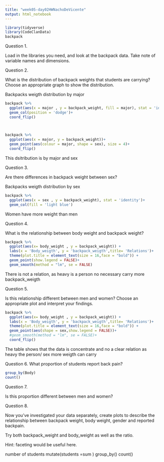 ```yaml
---
title: "week05-day02HWNachoDeVicente"
output: html_notebook
---
```

```r
library(tidyverse)
library(CodeClanData)
backpack
```
Question 1.

Load in the libraries you need, and look at the backpack data. Take note of variable names and dimensions.



Question 2.

What is the distribution of backpack weights that students are carrying? Choose an appropriate graph to show the distribution.


Backpacks weigth distribution by major

```r
backpack %>% 
  ggplot(aes(x = major , y = backpack_weight, fill = major), stat = 'identity')+
  geom_col(position = 'dodge')+
  coord_flip()
  
  
```


```r
backpack %>% 
  ggplot(aes(x = major, y = backpack_weight))+
  geom_point(aes(colour = major, shape = sex), size = 4)+
  coord_flip()
```
This dsitribution is by major and sex




Question 3.

Are there differences in backpack weight between sex?

Backpacks weigth distribution by sex
```r
backpack %>% 
  ggplot(aes(x = sex , y = backpack_weight), stat = 'identity')+
  geom_col(fill = 'light blue')
```
Women have more weight than men



Question 4.

What is the relationship between body weight and backpack weight?


```r
backpack %>% 
  ggplot(aes(x= body_weight , y = backpack_weight)) +
  labs(x = 'Body_weigth', y = 'backpack_weigth',title= 'Relations')+
  theme(plot.title = element_text(size = 16,face = "bold")) +
  geom_point(show.legend = FALSE)+
  geom_smooth(method = "lm", se = FALSE)

```

There is not a relation, as heavy is a person no necessary carry more backpack_weigth

Question 5.

Is this relationship different between men and women? Choose an appropriate plot and interpret your findings.


```r
backpack %>% 
  ggplot(aes(x= body_weight , y = backpack_weight)) +
  labs(x = 'Body_weigth', y = 'backpack_weigth',title= 'Relations')+
  theme(plot.title = element_text(size = 16,face = "bold")) +
  geom_point(aes(shape = sex,show.legend = FALSE))+
  #geom_smooth(method = "lm", se = FALSE)+
  coord_flip()

```
The table shows that the data is concentrate and no a clear relation as heavy the person/ sex more weigth can carry






Question 6.
What proportion of students report back pain?

```r
group_by(Body)
count()
```








Question 7.

Is this proportion different between men and women?

Question 8.

Now you’ve investigated your data separately, create plots to describe the relationship between backpack weight, body weight, gender and reported backpain.

Try both backpack_weight and body_weight as well as the ratio.

Hint: faceting would be useful here.






number of students
mutate(students =sum )
group_by()
count()




